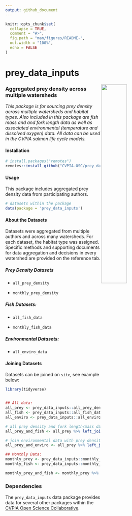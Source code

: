 ```yaml
---
output: github_document
---
```


<!-- README.md is generated from README.Rmd. Please edit that file -->

```r
knitr::opts_chunk$set(
  collapse = TRUE,
  comment = "#>",
  fig.path = "man/figures/README-",
  out.width = "100%",
  echo = FALSE
)
```

# prey_data_inputs

<img src="man/figures/cvpia_logo.jpg" align="right" width="40%"/>

### Aggregated prey density across multiple watersheds

*This package is for sourcing prey density across multiple watersheds and habitat types. Also included in this package are fish mass and and fork length data as well as associated environmental (temperature and dissolved oxygen) data. All data can be used in the CVPIA salmon life cycle models.*

#### Installation

``` r
# install.packages("remotes")
remotes::install_github("CVPIA-OSC/prey_data_inputs")
```

#### Usage

This package includes aggregated prey density data from participating authors.

``` r
# datasets within the package
data(package = 'prey_data_inputs')
```

#### About the Datasets

Datasets were aggregated from multiple authors and across many watersheds. For each dataset, the habitat type was assigned. Specific methods and supporting documents for data aggregation and decisions in every watershed are provided on the reference tab.

##### Prey Density Datasets

-   `all_prey_density`

-   `monthly_prey_density`

##### Fish Datasets:

-   `all_fish_data`

-   `monthly_fish_data`

##### Environmental Datasets:

-   `all_enviro_data`

#### Joining Datasets

Datasets can be joined on `site`, see example below:

```r
library(tidyverse)


## All data: 
all_prey <- prey_data_inputs::all_prey_density 
all_fish <- prey_data_inputs::all_fish_data
all_enviro <- prey_data_inputs::all_enviro_data 

# all prey density and fork length/mass data
all_prey_and_fish <- all_prey %>% left_join(all_fish) 

# join environmental data with prey density:
all_prey_and_enviro <- all_prey %>% left_join(all_enviro) 

## Monthly Data:
monthly_prey <- prey_data_inputs::monthly_prey_density
monthly_fish <- prey_data_inputs::monthly_fish_data

monthly_prey_and_fish <- monthly_prey %>% left_join(monthly_fish) 
```

### Dependencies

The `prey_data_inputs` data package provides data for several other packages within the [CVPIA Open Science Collaborative](https://github.com/CVPIA-OSC).
